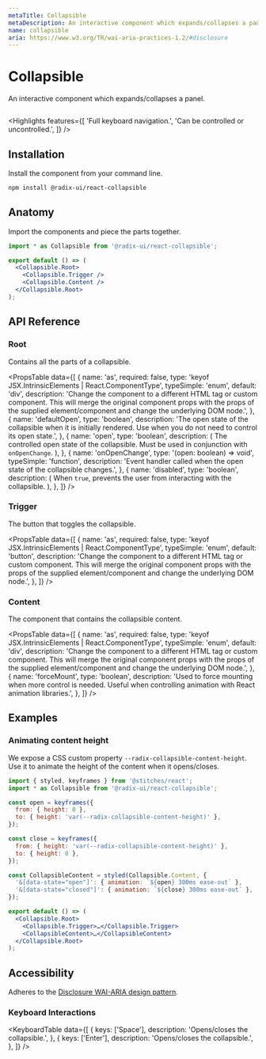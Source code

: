 ```yaml
---
metaTitle: Collapsible
metaDescription: An interactive component which expands/collapses a panel.
name: collapsible
aria: https://www.w3.org/TR/wai-aria-practices-1.2/#disclosure
---
```


# Collapsible

<Description>
  An interactive component which expands/collapses a panel.
</Description>

<HeroContainer>
  <CollapsibleDemo />
</HeroContainer>

```jsx hero template=Collapsible

```

<Highlights
  features={[
    'Full keyboard navigation.',
    'Can be controlled or uncontrolled.',
  ]}
/>

## Installation

Install the component from your command line.

```bash
npm install @radix-ui/react-collapsible
```

## Anatomy

Import the components and piece the parts together.

```jsx
import * as Collapsible from '@radix-ui/react-collapsible';

export default () => (
  <Collapsible.Root>
    <Collapsible.Trigger />
    <Collapsible.Content />
  </Collapsible.Root>
);
```

## API Reference

### Root

Contains all the parts of a collapsible.

<PropsTable
  data={[
    {
      name: 'as',
      required: false,
      type: 'keyof JSX.IntrinsicElements | React.ComponentType<any>',
      typeSimple: 'enum',
      default: 'div',
      description:
        'Change the component to a different HTML tag or custom component. This will merge the original component props with the props of the supplied element/component and change the underlying DOM node.',
    },
    {
      name: 'defaultOpen',
      type: 'boolean',
      description:
        'The open state of the collapsible when it is initially rendered. Use when you do not need to control its open state.',
    },
    {
      name: 'open',
      type: 'boolean',
      description: (
        <span>
          The controlled open state of the collapsible. Must be used
          in conjunction with <Code>onOpenChange</Code>.
        </span>
      ),
    },
    {
      name: 'onOpenChange',
      type: '(open: boolean) => void',
      typeSimple: 'function',
      description:
        'Event handler called when the open state of the collapsible changes.',
    },
    {
      name: 'disabled',
      type: 'boolean',
      description: (
        <span>
          When <Code>true</Code>, prevents the user from interacting
          with the collapsible.
        </span>
      ),
    },
  ]}
/>

### Trigger

The button that toggles the collapsible.

<PropsTable
  data={[
    {
      name: 'as',
      required: false,
      type: 'keyof JSX.IntrinsicElements | React.ComponentType<any>',
      typeSimple: 'enum',
      default: 'button',
      description:
        'Change the component to a different HTML tag or custom component. This will merge the original component props with the props of the supplied element/component and change the underlying DOM node.',
    },
  ]}
/>

### Content

The component that contains the collapsible content.

<PropsTable
  data={[
    {
      name: 'as',
      required: false,
      type: 'keyof JSX.IntrinsicElements | React.ComponentType<any>',
      typeSimple: 'enum',
      default: 'div',
      description:
        'Change the component to a different HTML tag or custom component. This will merge the original component props with the props of the supplied element/component and change the underlying DOM node.',
    },
    {
      name: 'forceMount',
      type: 'boolean',
      description:
        'Used to force mounting when more control is needed. Useful when controlling animation with React animation libraries.',
    },
  ]}
/>

## Examples

### Animating content height

We expose a CSS custom property `--radix-collapsible-content-height`.<br />Use it to animate the height of the content when it opens/closes.

```jsx line=4-7,9-12,14-17,22
import { styled, keyframes } from '@stitches/react';
import * as Collapsible from '@radix-ui/react-collapsible';

const open = keyframes({
  from: { height: 0 },
  to: { height: 'var(--radix-collapsible-content-height)' },
});

const close = keyframes({
  from: { height: 'var(--radix-collapsible-content-height)' },
  to: { height: 0 },
});

const CollapsibleContent = styled(Collapsible.Content, {
  '&[data-state="open"]': { animation: `${open} 300ms ease-out` },
  '&[data-state="closed"]': { animation: `${close} 300ms ease-out` },
});

export default () => (
  <Collapsible.Root>
    <Collapsible.Trigger>…</Collapsible.Trigger>
    <CollapsibleContent>…</CollapsibleContent>
  </Collapsible.Root>
);
```

## Accessibility

Adheres to the [Disclosure WAI-ARIA design pattern](https://www.w3.org/TR/wai-aria-practices-1.2/#disclosure).

### Keyboard Interactions

<KeyboardTable
  data={[
    {
      keys: ['Space'],
      description: 'Opens/closes the collapsible.',
    },
    {
      keys: ['Enter'],
      description: 'Opens/closes the collapsible.',
    },
  ]}
/>
